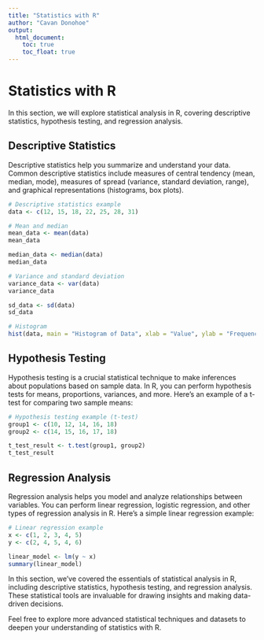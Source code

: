 ```yaml
---
title: "Statistics with R"
author: "Cavan Donohoe"
output:
  html_document:
    toc: true
    toc_float: true
---
```


# Statistics with R

In this section, we will explore statistical analysis in R, covering descriptive statistics, hypothesis testing, and regression analysis.

## Descriptive Statistics

Descriptive statistics help you summarize and understand your data. Common descriptive statistics include measures of central tendency (mean, median, mode), measures of spread (variance, standard deviation, range), and graphical representations (histograms, box plots).

```r
# Descriptive statistics example
data <- c(12, 15, 18, 22, 25, 28, 31)

# Mean and median
mean_data <- mean(data)
mean_data

median_data <- median(data)
median_data

# Variance and standard deviation
variance_data <- var(data)
variance_data

sd_data <- sd(data)
sd_data

# Histogram
hist(data, main = "Histogram of Data", xlab = "Value", ylab = "Frequency")
```

## Hypothesis Testing
Hypothesis testing is a crucial statistical technique to make inferences about populations based on sample data. In R, you can perform hypothesis tests for means, proportions, variances, and more. Here's an example of a t-test for comparing two sample means:

```r
# Hypothesis testing example (t-test)
group1 <- c(10, 12, 14, 16, 18)
group2 <- c(14, 15, 16, 17, 18)

t_test_result <- t.test(group1, group2)
t_test_result
```

## Regression Analysis
Regression analysis helps you model and analyze relationships between variables. You can perform linear regression, logistic regression, and other types of regression analysis in R. Here's a simple linear regression example:

```r
# Linear regression example
x <- c(1, 2, 3, 4, 5)
y <- c(2, 4, 5, 4, 6)

linear_model <- lm(y ~ x)
summary(linear_model)
```

In this section, we've covered the essentials of statistical analysis in R, including descriptive statistics, hypothesis testing, and regression analysis. These statistical tools are invaluable for drawing insights and making data-driven decisions.

Feel free to explore more advanced statistical techniques and datasets to deepen your understanding of statistics with R.
